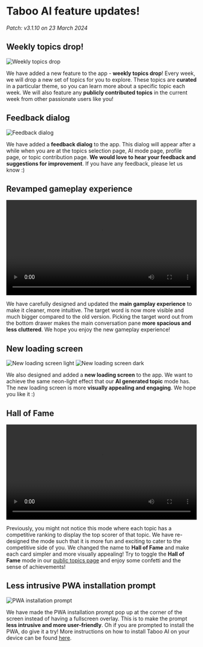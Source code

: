 # Taboo AI feature updates!

_Patch: v3.1.10 on 23 March 2024_

## Weekly topics drop!

![Weekly topics drop](/images/features/3.png)

We have added a new feature to the app - **weekly topics drop**! Every week, we will drop a new set of topics for you to explore. These topics are **curated** in a particular theme, so you can learn more about a specific topic each week. We will also feature any **publicly contributed topics** in the current week from other passionate users like you!

## Feedback dialog

![Feedback dialog](/images/features/2.png)

We have added a **feedback dialog** to the app. This dialog will appear after a while when you are at the topics selection page, AI mode page, profile page, or topic contribution page. **We would love to hear your feedback and suggestions for improvement**. If you have any feedback, please let us know :)

## Revamped gameplay experience

<video width='100%' controls loop>
  <source src='/videos/main-gameplay.mp4' type='video/mp4' />
  Your browser does not support the video tag.
</video>

We have carefully designed and updated the **main gamplay experience** to make it cleaner, more intuitive. The target word is now more visible and much bigger compared to the old version. Picking the target word out from the bottom drawer makes the main conversation pane **more spacious and less cluttered**. We hope you enjoy the new gameplay experience!

## New loading screen

![New loading screen light](/images/features/5.gif)
![New loading screen dark](/images/features/6.gif)

We also designed and added a **new loading screen** to the app. We want to achieve the same neon-light effect that our **AI generated topic** mode has. The new loading screen is more **visually appealing and engaging**. We hope you like it :)

## Hall of Fame

<video width='100%' controls loop>
  <source src='/videos/hall-of-fame.mp4' type='video/mp4' />
  Your browser does not support the video tag.
</video>

Previously, you might not notice this mode where each topic has a competitive ranking to display the top scorer of that topic. We have re-designed the mode such that it is more fun and exciting to cater to the competitive side of you. We changed the name to **Hall of Fame** and make each card simpler and more visually appealing! Try to toggle the **Hall of Fame** mode in our [public topics page](/levels) and enjoy some confetti and the sense of achievements!

## Less intrusive PWA installation prompt

![PWA installation prompt](/images/features/1.png)

We have made the PWA installation prompt pop up at the corner of the screen instead of having a fullscreen overlay. This is to make the prompt **less intrusive and more user-friendly**. Oh if you are prompted to install the PWA, do give it a try! More instructions on how to install Taboo AI on your device can be found [here](/pwa).
